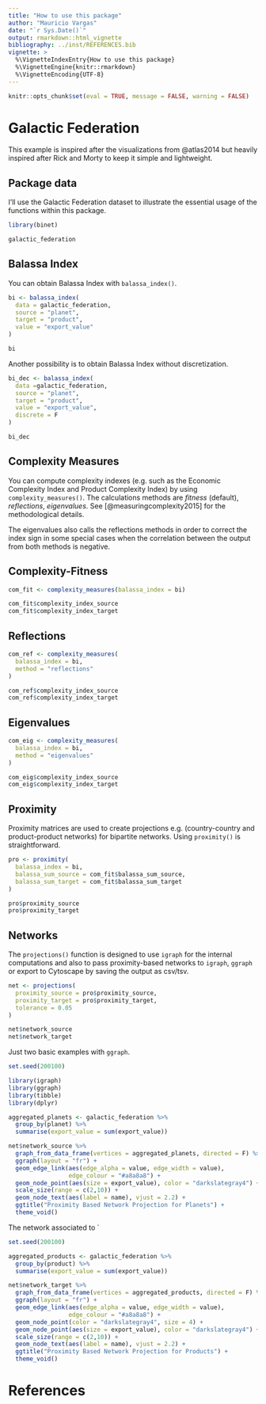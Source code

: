 ```yaml
---
title: "How to use this package"
author: "Mauricio Vargas"
date: "`r Sys.Date()`"
output: rmarkdown::html_vignette
bibliography: ../inst/REFERENCES.bib
vignette: >
  %\VignetteIndexEntry{How to use this package}
  %\VignetteEngine{knitr::rmarkdown}
  %\VignetteEncoding{UTF-8}
---
```


```r
knitr::opts_chunk$set(eval = TRUE, message = FALSE, warning = FALSE)
```

# Galactic Federation

This example is inspired after the visualizations from @atlas2014 but heavily
inspired after Rick and Morty to keep it simple and lightweight.

## Package data

I'll use the Galactic Federation dataset to illustrate the essential usage of the functions
within this package.

```r
library(binet)

galactic_federation
```

## Balassa Index

You can obtain Balassa Index with `balassa_index()`.

```r
bi <- balassa_index(
  data = galactic_federation,
  source = "planet",
  target = "product",
  value = "export_value"
)

bi
```

Another possibility is to obtain Balassa Index without discretization.

```r
bi_dec <- balassa_index(
  data =galactic_federation,
  source = "planet",
  target = "product",
  value = "export_value",
  discrete = F
)

bi_dec
```

## Complexity Measures

You can compute complexity indexes (e.g. such as the Economic Complexity Index and Product Complexity Index) by using `complexity_measures()`. The calculations methods are *fitness* (default), *reflections*, *eigenvalues*. See [@measuringcomplexity2015] for the methodological details.

The eigenvalues also calls the reflections methods in order to correct the index sign
in some special cases when the correlation between the output from both methods is negative.

##  Complexity-Fitness

```r
com_fit <- complexity_measures(balassa_index = bi)

com_fit$complexity_index_source
com_fit$complexity_index_target
```

## Reflections

```r
com_ref <- complexity_measures(
  balassa_index = bi,
  method = "reflections"
)

com_ref$complexity_index_source
com_ref$complexity_index_target
```

## Eigenvalues

```r
com_eig <- complexity_measures(
  balassa_index = bi,
  method = "eigenvalues"
)

com_eig$complexity_index_source
com_eig$complexity_index_target
```

## Proximity

Proximity matrices are used to create projections e.g. (country-country and product-product
networks) for bipartite networks. Using `proximity()` is straightforward.

```r
pro <- proximity(
  balassa_index = bi,
  balassa_sum_source = com_fit$balassa_sum_source,
  balassa_sum_target = com_fit$balassa_sum_target
)

pro$proximity_source
pro$proximity_target
```

## Networks

The `projections()` function is designed to use `igraph` for the internal
computations and also to pass proximity-based networks to `igraph`, `ggraph`
or export to Cytoscape by saving the output as csv/tsv.

```r
net <- projections(
  proximity_source = pro$proximity_source,
  proximity_target = pro$proximity_target,
  tolerance = 0.05
)

net$network_source
net$network_target
```

Just two basic examples with `ggraph`.
```r
set.seed(200100)

library(igraph)
library(ggraph)
library(tibble)
library(dplyr)

aggregated_planets <- galactic_federation %>% 
  group_by(planet) %>% 
  summarise(export_value = sum(export_value))

net$network_source %>% 
  graph_from_data_frame(vertices = aggregated_planets, directed = F) %>% 
  ggraph(layout = "fr") +
  geom_edge_link(aes(edge_alpha = value, edge_width = value),
                 edge_colour = "#a8a8a8") +
  geom_node_point(aes(size = export_value), color = "darkslategray4") +
  scale_size(range = c(2,10)) +
  geom_node_text(aes(label = name), vjust = 2.2) +
  ggtitle("Proximity Based Network Projection for Planets") +
  theme_void()
```

The network associated to `

```r
set.seed(200100)

aggregated_products <- galactic_federation %>% 
  group_by(product) %>% 
  summarise(export_value = sum(export_value))

net$network_target %>%
  graph_from_data_frame(vertices = aggregated_products, directed = F) %>%
  ggraph(layout = "fr") +
  geom_edge_link(aes(edge_alpha = value, edge_width = value),
                 edge_colour = "#a8a8a8") +
  geom_node_point(color = "darkslategray4", size = 4) +
  geom_node_point(aes(size = export_value), color = "darkslategray4") +
  scale_size(range = c(2,10)) +
  geom_node_text(aes(label = name), vjust = 2.2) +
  ggtitle("Proximity Based Network Projection for Products") +
  theme_void()
```

# References
